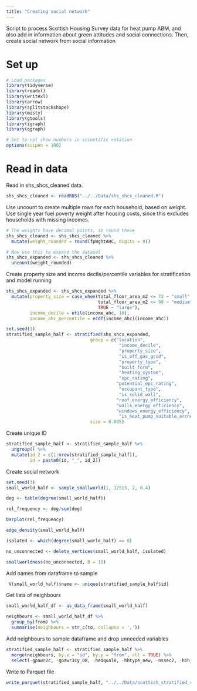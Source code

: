 ```yaml
---
title: "Creating social network"
---
```


Script to process Scottish Housing Survey data for heat pump ABM, and also add in information about green attitudes and social connections.
Then, create social network from social information

# Set up

```r
# Load packages
library(tidyverse)
library(readxl)
library(writexl)
library(arrow)
library(splitstackshape)
library(misty)
library(gtools)
library(igraph)
library(qgraph)

# Set to not show numbers in scientific notation
options(scipen = 100)
```

# Read in data

Read in shs_shcs_cleaned data.

```r
shs_shcs_cleaned <- readRDS("../../Data/shs_shcs_cleaned.R")
```

Use uncount to create multiple rows for each household, based on weight.
Use single year fuel poverty weight after housing costs, since this excludes households with missing incomes.

```r
# The weights have decimal points, so round these
shs_shcs_cleaned <- shs_shcs_cleaned %>%
  mutate(weight_rounded = round(fpWghtAHC, digits = 0))

# Now use this to expand the dataset
shs_shcs_expanded <- shs_shcs_cleaned %>%
  uncount(weight_rounded)
```

Create property size and income decile/percentile variables for stratification and model running

```r
shs_shcs_expanded <- shs_shcs_expanded %>%
  mutate(property_size = case_when(total_floor_area_m2 <= 72 ~ "small",
                                   total_floor_area_m2 <= 98 ~ "medium",
                                   TRUE ~ "large"),
         income_decile = ntile(income_ahc, 10),
         income_ahc_percentile = ecdf(income_ahc)(income_ahc))
```

```r
set.seed(1)
stratified_sample_half <- stratified(shs_shcs_expanded,
                                group = c("location",
                                           "income_decile",
                                           "property_size",
                                           "is_off_gas_grid",
                                           "property_type",
                                           "built_form",
                                           "heating_system",
                                           "epc_rating",
                                          "potential_epc_rating",
                                           "occupant_type",
                                           "is_solid_wall",
                                          "roof_energy_efficiency",
                                          "walls_energy_efficiency",
                                          "windows_energy_efficiency",
                                           "is_heat_pump_suitable_archetype"),
                                size = 0.005)
```

Create unique ID

```r
stratified_sample_half <- stratified_sample_half %>%
  ungroup() %>%
  mutate(id_2 = c(1:nrow(stratified_sample_half)),
         id = paste0(id, "_", id_2))
```

Create social network

```r
set.seed(3)
small_world_half <- sample_smallworld(1, 12513, 2, 0.4)
```

```r
deg <- table(degree(small_world_half))

rel_frequency <- deg/sum(deg)

barplot(rel_frequency)
```

```r
edge_density(small_world_half)
```

```r
isolated <- which(degree(small_world_half) == 0)

no_unconnected <- delete_vertices(small_world_half, isolated)
```

```r
smallworldness(no_unconnected, B = 10)
```


Add names from dataframe to sample

```r
 V(small_world_half)$name <- unique(stratified_sample_half$id)
```

Get lists of neighbours

```r
small_world_half_df <- as_data_frame(small_world_half)
```

```r
neighbours <- small_world_half_df %>%
  group_by(from) %>%
  summarise(neighbours = str_c(to, collapse = ','))
```

Add neighbours to sample dataframe and drop unneeded variables

```r
stratified_sample_half <- stratified_sample_half %>%
  merge(neighbours, by.x = "id", by.y = "from", all = TRUE) %>%
  select(-gpawr2c, -gpawr3cy_08, -hedqual8, -hhtype_new, -nssec2, -hih_rel, -HIH_ETH2012, -hihage)
```

Write to Parquet file

```r
write_parquet(stratified_sample_half, "../../Data/scottish_stratified_sample_1_with_network_half.parquet")
```




